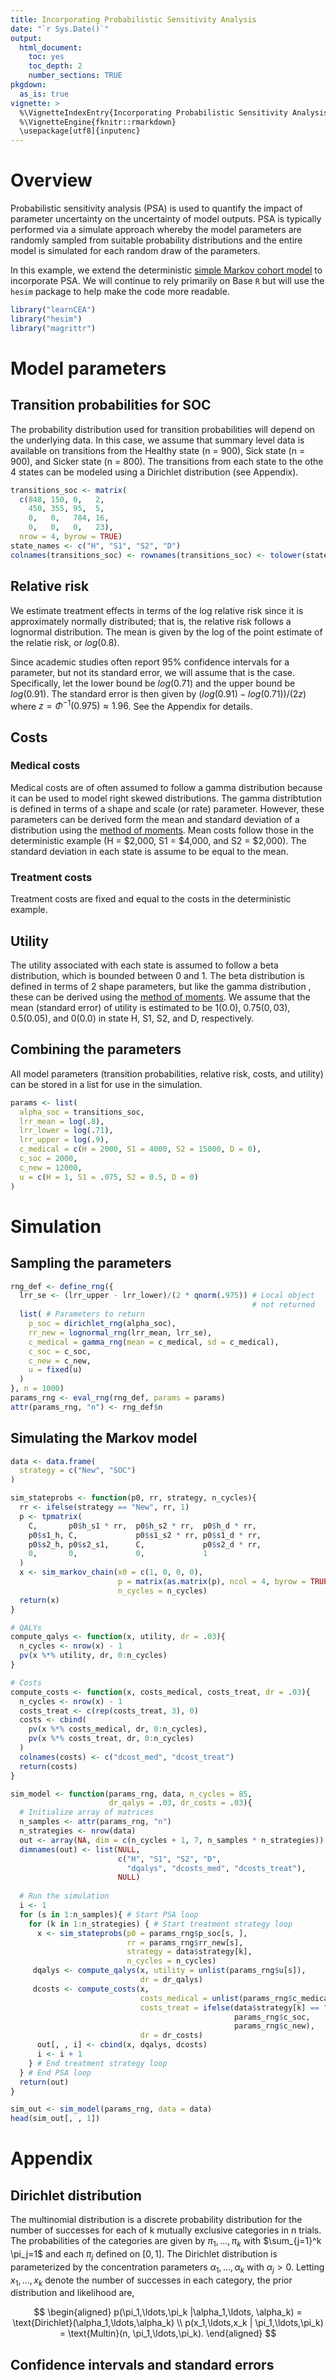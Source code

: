 ```yaml
---
title: Incorporating Probabilistic Sensitivity Analysis  
date: "`r Sys.Date()`"
output: 
  html_document:
    toc: yes
    toc_depth: 2
    number_sections: TRUE
pkgdown:
  as_is: true
vignette: >
  %\VignetteIndexEntry{Incorporating Probabilistic Sensitivity Analysis}
  %\VignetteEngine{fknitr::rmarkdown}
  \usepackage[utf8]{inputenc}
---
```


# Overview
Probabilistic sensitivity analysis (PSA) is used to quantify the impact of parameter uncertainty on the uncertainty of model outputs. PSA is typically performed via a simulate approach whereby the model parameters are randomly sampled from suitable probability distributions and the entire model is simulated for each random draw of the parameters. 

In this example, we extend the deterministic [simple Markov cohort model](simple-markov-cohort-model.html) to incorporate PSA. We will continue to rely primarily on Base `R` but will use the `hesim` package to help make the code more readable.

```r
library("learnCEA")
library("hesim")
library("magrittr")
```

# Model parameters
## Transition probabilities for SOC
The probability distribution used for transition probabilities will depend on the underlying data. In this case, we assume that summary level data is available on transitions from the Healthy state (n = 900), Sick state (n = 900), and Sicker state (n = 800). The transitions from each state to the othe 4 states can be modeled using a Dirichlet distribution (see Appendix).

```r
transitions_soc <- matrix(
  c(848, 150, 0,   2,
    450, 355, 95,  5,
    0,   0,   784, 16,
    0,   0,   0,   23),
  nrow = 4, byrow = TRUE)
state_names <- c("H", "S1", "S2", "D")
colnames(transitions_soc) <- rownames(transitions_soc) <- tolower(state_names)
```

## Relative risk
We estimate treatment effects in terms of the log relative risk since it is approximately normally distributed; that is, the relative risk follows a lognormal distribution. The mean is given by the log of the point estimate of the relatie risk, or $log(0.8)$. 

Since academic studies often report 95\% confidence intervals for a parameter, but not its standard error, we will assume that is the case. Specifically, let the lower bound be $log(0.71)$ and the upper bound be $log(0.91)$. The standard error is then given by $(log(0.91) - log(0.71))/(2z)$ where $z = \Phi^{-1}(0.975)\approx 1.96$. See the Appendix for details.

## Costs
### Medical costs
Medical costs are of often assumed to follow a gamma distribution because it can be used to model right skewed distributions. The gamma distribtution is defined in terms of a shape and scale (or rate) parameter. However, these parameters can be derived form the mean and standard deviation of a distribution using the [method of moments](https://hesim-dev.github.io/hesim/reference/mom_gamma.html). Mean costs follow those in the deterministic example (H = $2,000, S1 = $4,000, and S2 = $2,000). The standard deviation in each state is assume to be equal to the mean. 

### Treatment costs
Treatment costs are fixed and equal to the costs in the deterministic example.

## Utility
The utility associated with each state is assumed to follow a beta distribution, which is bounded between 0 and 1. The beta distribution is defined in terms of 2 shape parameters, but like the gamma distribution , these can be derived using the [method of moments](https://hesim-dev.github.io/hesim/reference/mom_beta.html). We assume that the mean (standard error) of utility is estimated to be $1 (0.0)$, $0.75 (0,03)$, $0.5 (0.05)$, and $0 (0.0)$ in state H, S1, S2, and D, respectively. 

## Combining the parameters
All model parameters (transition probabilities, relative risk, costs, and utility) can be stored in a list for use in the simulation.

```r
params <- list(
  alpha_soc = transitions_soc,
  lrr_mean = log(.8),
  lrr_lower = log(.71),
  lrr_upper = log(.9),
  c_medical = c(H = 2000, S1 = 4000, S2 = 15000, D = 0),
  c_soc = 2000,
  c_new = 12000,
  u = c(H = 1, S1 = .075, S2 = 0.5, D = 0)
)
```

# Simulation
## Sampling the parameters
```r
rng_def <- define_rng({
  lrr_se <- (lrr_upper - lrr_lower)/(2 * qnorm(.975)) # Local object 
                                                      # not returned
  list( # Parameters to return
    p_soc = dirichlet_rng(alpha_soc),
    rr_new = lognormal_rng(lrr_mean, lrr_se),
    c_medical = gamma_rng(mean = c_medical, sd = c_medical),
    c_soc = c_soc,
    c_new = c_new,
    u = fixed(u)
  )
}, n = 1000)
params_rng <- eval_rng(rng_def, params = params)
attr(params_rng, "n") <- rng_def$n
```

## Simulating the Markov model
```r
data <- data.frame(
  strategy = c("New", "SOC")
)
```

```r
sim_stateprobs <- function(p0, rr, strategy, n_cycles){
  rr <- ifelse(strategy == "New", rr, 1)
  p <- tpmatrix(
    C,       p0$h_s1 * rr,  p0$h_s2 * rr,  p0$h_d * rr,
    p0$s1_h, C,             p0$s1_s2 * rr, p0$s1_d * rr,
    p0$s2_h, p0$s2_s1,      C,             p0$s2_d * rr,
    0,       0,             0,             1
  )
  x <- sim_markov_chain(x0 = c(1, 0, 0, 0),
                        p = matrix(as.matrix(p), ncol = 4, byrow = TRUE),
                        n_cycles = n_cycles)
  return(x)
}
```

```r
# QALYs
compute_qalys <- function(x, utility, dr = .03){
  n_cycles <- nrow(x) - 1
  pv(x %*% utility, dr, 0:n_cycles)
}

# Costs
compute_costs <- function(x, costs_medical, costs_treat, dr = .03){
  n_cycles <- nrow(x) - 1
  costs_treat <- c(rep(costs_treat, 3), 0)
  costs <- cbind(
    pv(x %*% costs_medical, dr, 0:n_cycles),
    pv(x %*% costs_treat, dr, 0:n_cycles)
  )
  colnames(costs) <- c("dcost_med", "dcost_treat")
  return(costs)
}
```

```r
sim_model <- function(params_rng, data, n_cycles = 85, 
                      dr_qalys = .03, dr_costs = .03){
  # Initialize array of matrices
  n_samples <- attr(params_rng, "n")
  n_strategies <- nrow(data)
  out <- array(NA, dim = c(n_cycles + 1, 7, n_samples * n_strategies))
  dimnames(out) <- list(NULL, 
                        c("H", "S1", "S2", "D",
                          "dqalys", "dcosts_med", "dcosts_treat"), 
                        NULL)
  
  # Run the simulation
  i <- 1
  for (s in 1:n_samples){ # Start PSA loop
    for (k in 1:n_strategies) { # Start treatment strategy loop
      x <- sim_stateprobs(p0 = params_rng$p_soc[s, ],
                          rr = params_rng$rr_new[s],
                          strategy = data$strategy[k],
                          n_cycles = n_cycles)
     dqalys <- compute_qalys(x, utility = unlist(params_rng$u[s]), 
                             dr = dr_qalys)
     dcosts <- compute_costs(x, 
                             costs_medical = unlist(params_rng$c_medical[s]), 
                             costs_treat = ifelse(data$strategy[k] == "SOC", 
                                                  params_rng$c_soc,
                                                  params_rng$c_new),
                             dr = dr_costs)
      out[, , i] <- cbind(x, dqalys, dcosts)
      i <- i + 1
    } # End treatment strategy loop
  } # End PSA loop
  return(out)
}
```

```r
sim_out <- sim_model(params_rng, data = data)
head(sim_out[, , 1])
```

# Appendix
## Dirichlet distribution
The multinomial distribution is a discrete probability distribution for the number of successes for each of k mutually exclusive categories in n trials. The probabilities of the categories are given by $\pi_1,\ldots, \pi_k$ with $\sum_{j=1}^k \pi_j=1$ and each $\pi_j$ defined on $[0,1]$. The Dirichlet distribution is parameterized by the concentration parameters $\alpha_1,\ldots, \alpha_k$ with $\alpha_j > 0$. Letting $x_1,\ldots, x_k$ denote the number of successes in each category, the prior distribution and likelihood are,

$$
\begin{aligned}
p(\pi_1,\ldots,\pi_k |\alpha_1,\ldots, \alpha_k) = \text{Dirichlet}(\alpha_1,\ldots,\alpha_k) \\
p(x_1,\ldots,x_k | \pi_1,\ldots,\pi_k) = \text{Multin}(n, \pi_1,\ldots,\pi_k).
\end{aligned}
$$

## Confidence intervals and standard errors